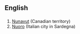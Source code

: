 {{see|nu|Nu|nú|nǔ|nù|nü|nǚ|nǜ}}

==English==
==={{abbreviation}}===
#[[Nunavut]] (Canadian territory)
#[[Nuoro]] (Italian city in Sardegna)